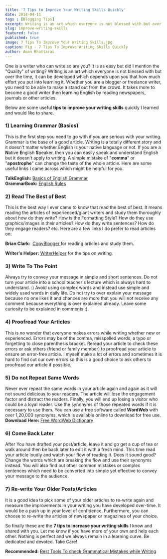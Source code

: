 ```yaml
---
title: '7 Tips to Improve Your Writing Skills Quickly'
date: 2014-04-11
tags : [Blogging Tips]
excerpt: Writing is an art which everyone is not blessed with but over the time, it can be developed which depends upon you that how much effort you put into learning it.
slug: improve-writing-skills
featured: false
published: true
image: 7 Tips To Improve Your Writing Skills.jpg
caption: Fig - 7 Tips To Improve Writing Skills Quickly
author: Aman Bhattarai
---
```


One is a writer who can write so are you? It is as easy but did I mention the "Quality" of writing? Writing is an art which everyone is not blessed with but over the time, it can be developed which depends upon you that how much effort you put into learning it. Whether you are a blogger or freelance writer, you need to be able to make a stand out from the crowd. It takes more to become a good writer then learning English by reading newspapers, journals or other articles. 

Below are some useful **tips to improve your writing skills** quickly I learned and would like to share.

  
### 1) Learning Grammar (Basics)


This is the first step you need to go with if you are serious with your writing. Grammar is the base of a good article. Writing is a totally different story and it doesn't matter whether English is your native language or not. If you are a **N**ative **E**nglish **S**peaker, then you can easily speak and understand English but it doesn't apply to writing. A simple mistake of "**comma**" or "**apostrophe**" can change the taste of the whole article. Here are some useful links I came across which might be helpful for you.

**TalkEnglish:** <a href="https://www.talkenglish.com/Grammar/Grammar.aspx" target="blank" rel="nofollow noopener noreferrer external"> Basics of English Grammar </a>  
**GrammarBook:** <a href="https://www.grammarbook.com/english_rules.asp" target="blank" rel="nofollow noopener noreferrer external"> English Rules </a>  
  



### 2) Read The Best of Best


This is the best way I ever came to know that read the best of best. It means reading the articles of experienced/giant writers and study them thoroughly about how do they write? How is the Formatting Style? How do they use graphics/images in their articles? How do they write sentences? How do they engage readers? etc. Here are a few links I do prefer to read articles on:  
  

**Brian Clark:**  <a href="https://www.copyblogger.com/" target="blank" rel="nofollow noopener noreferrer external"> CopyBlogger </a> for reading articles and study them.

**Writer's Helper:** <a href="https://www.writershelper.com/writingtips.html" target="_blank" rel="nofollow noopener noreferrer external">WriterHelper</a> for the tips on writing.  
  



### 3) Write To The Point


Always try to convey your message in simple and short sentences. Do not turn your article into a school teacher's lecture which is always hard to understand. :) Avoid using complex words and instead use simple and widely used words in daily life. Do not try to over explain your message because no one likes it and chances are more that you will not receive any comment because everything is over explained already. Leave some curiosity to be explained in comments :).  
  



### 4) Proofread Your Articles


This is no wonder that everyone makes errors while writing whether new or experienced. Errors may be of the comma, misspelled words, a typo or forgetting to close parenthesis bracket. Reread your article to check these errors or ask others (friend or family member) to proofread your article to ensure an error-free article. I myself make a lot of errors and sometimes it is hard to find out our own errors so this is a good choice to ask others to proofread our article if possible.  
  



### 5) Do not Repeat Same Words


Never ever repeat the same words in your article again and again as it will not sound delicious to your readers. The article will lose the engagement factor and distract the readers. Finally, you will end up losing a visitor who could be a loyal reader. Use the synonyms of those repeated words if it is necessary to use them. You can use a free software called **WordWeb** with over 1,20,000 synonyms, which is available online to download for free use.  
**Download Here:** <a href="https://wordweb.info/free/" target="blank" rel="nofollow noopener noreferrer external"> Free WordWeb Dictionary </a>  
  



### 6) Come Back Later


After You have drafted your post/article, leave it and go get a cup of tea or walk around then be back later to edit it with a fresh mind. This time read your article loudly and watch your flow of reading it. Does it sound good? Change the words which are breaking the flow and use their synonyms instead. You will also find out other common mistakes or complex sentences which need to be converted into simple yet effective to convey your message to the audience.  
  



### 7) Re-write Your Older Posts/Articles


It is a good idea to pick some of your older articles to re-write again and measure the improvements in your writing you have developed over-time. It would be a push up in your level of confidence. Furthermore, you can choose to re-write the articles of newspaper or magazines of your choice.

  
So finally these are the **7 tips to increase your writing skills** I know and shared with you. Let me know if you have more of your own and help each other. Nothing is perfect and we always remain in a learning curve. Be dedicated and devoted. Take Care!  
  
**Recommended:** [Best Tools To check Grammatical Mistakes while Writing](https://www.twistblogg.com/2014/03/Best-Tools-For-Bloggers-To-Correct-Grammatical-Mistakes.html)